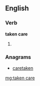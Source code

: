 ==English==

===Verb===
'''taken care'''

#{{past participle of|[[take care]]}}

===Anagrams===
* [[caretaken#English|caretaken]]

[[mg:taken care]]